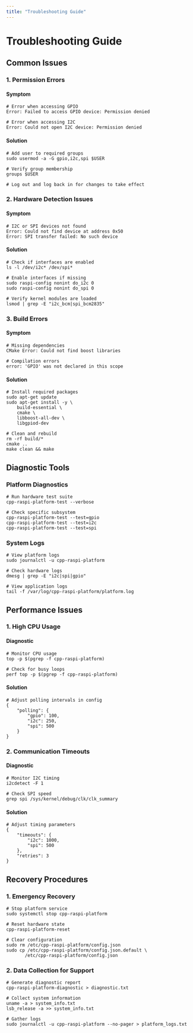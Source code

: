 ```yaml
---
title: "Troubleshooting Guide"
---
```


# Troubleshooting Guide

## Common Issues

### 1. Permission Errors

#### Symptom
    # Error when accessing GPIO
    Error: Failed to access GPIO device: Permission denied
    
    # Error when accessing I2C
    Error: Could not open I2C device: Permission denied

#### Solution
    # Add user to required groups
    sudo usermod -a -G gpio,i2c,spi $USER
    
    # Verify group membership
    groups $USER
    
    # Log out and log back in for changes to take effect

### 2. Hardware Detection Issues

#### Symptom
    # I2C or SPI devices not found
    Error: Could not find device at address 0x50
    Error: SPI transfer failed: No such device

#### Solution
    # Check if interfaces are enabled
    ls -l /dev/i2c* /dev/spi*
    
    # Enable interfaces if missing
    sudo raspi-config nonint do_i2c 0
    sudo raspi-config nonint do_spi 0
    
    # Verify kernel modules are loaded
    lsmod | grep -E "i2c_bcm|spi_bcm2835"

### 3. Build Errors

#### Symptom
    # Missing dependencies
    CMake Error: Could not find boost libraries
    
    # Compilation errors
    error: 'GPIO' was not declared in this scope

#### Solution
    # Install required packages
    sudo apt-get update
    sudo apt-get install -y \
        build-essential \
        cmake \
        libboost-all-dev \
        libgpiod-dev
    
    # Clean and rebuild
    rm -rf build/*
    cmake ..
    make clean && make

## Diagnostic Tools

### Platform Diagnostics

    # Run hardware test suite
    cpp-raspi-platform-test --verbose
    
    # Check specific subsystem
    cpp-raspi-platform-test --test=gpio
    cpp-raspi-platform-test --test=i2c
    cpp-raspi-platform-test --test=spi

### System Logs

    # View platform logs
    sudo journalctl -u cpp-raspi-platform
    
    # Check hardware logs
    dmesg | grep -E "i2c|spi|gpio"
    
    # View application logs
    tail -f /var/log/cpp-raspi-platform/platform.log

## Performance Issues

### 1. High CPU Usage

#### Diagnostic
    # Monitor CPU usage
    top -p $(pgrep -f cpp-raspi-platform)
    
    # Check for busy loops
    perf top -p $(pgrep -f cpp-raspi-platform)

#### Solution
    # Adjust polling intervals in config
    {
        "polling": {
            "gpio": 100,
            "i2c": 250,
            "spi": 500
        }
    }

### 2. Communication Timeouts

#### Diagnostic
    # Monitor I2C timing
    i2cdetect -F 1
    
    # Check SPI speed
    grep spi /sys/kernel/debug/clk/clk_summary

#### Solution
    # Adjust timing parameters
    {
        "timeouts": {
            "i2c": 1000,
            "spi": 500
        },
        "retries": 3
    }

## Recovery Procedures

### 1. Emergency Recovery

    # Stop platform service
    sudo systemctl stop cpp-raspi-platform
    
    # Reset hardware state
    cpp-raspi-platform-reset
    
    # Clear configuration
    sudo rm /etc/cpp-raspi-platform/config.json
    sudo cp /etc/cpp-raspi-platform/config.json.default \
           /etc/cpp-raspi-platform/config.json

### 2. Data Collection for Support

    # Generate diagnostic report
    cpp-raspi-platform-diagnostic > diagnostic.txt
    
    # Collect system information
    uname -a > system_info.txt
    lsb_release -a >> system_info.txt
    
    # Gather logs
    sudo journalctl -u cpp-raspi-platform --no-pager > platform_logs.txt
